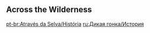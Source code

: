 {{Event Tabs}}

==Across the Wilderness==
{{Transclude|Across the Wilderness (Quest)|Dialogue|main=1|top=1}}

[[pt-br:Através da Selva/História]]
[[ru:Дикая гонка/История]]